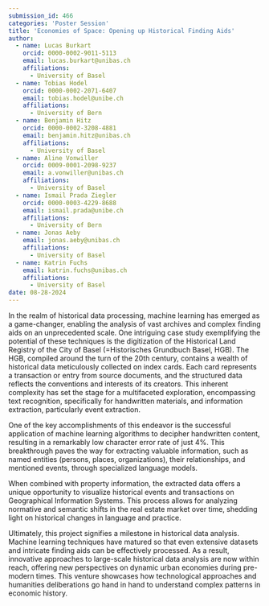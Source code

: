 ```yaml
---
submission_id: 466
categories: 'Poster Session'
title: 'Economies of Space: Opening up Historical Finding Aids'
author:
  - name: Lucas Burkart
    orcid: 0000-0002-9011-5113
    email: lucas.burkart@unibas.ch
    affiliations:
      - University of Basel
  - name: Tobias Hodel
    orcid: 0000-0002-2071-6407
    email: tobias.hodel@unibe.ch
    affiliations:
      - University of Bern
  - name: Benjamin Hitz
    orcid: 0000-0002-3208-4881
    email: benjamin.hitz@unibas.ch
    affiliations:
      - University of Basel
  - name: Aline Vonwiller
    orcid: 0009-0001-2098-9237
    email: a.vonwiller@unibas.ch
    affiliations:
      - University of Basel
  - name: Ismail Prada Ziegler
    orcid: 0000-0003-4229-8688
    email: ismail.prada@unibe.ch
    affiliations:
      - University of Bern
  - name: Jonas Aeby
    email: jonas.aeby@unibas.ch
    affiliations:
      - University of Basel
  - name: Katrin Fuchs
    email: katrin.fuchs@unibas.ch
    affiliations:
      - University of Basel
date: 08-28-2024
---
```


In the realm of historical data processing, machine learning has emerged as a game-changer, enabling the analysis of vast archives and complex finding aids on an unprecedented scale. One intriguing case study exemplifying the potential of these techniques is the digitization of the Historical Land Registry of the City of Basel (=Historisches Grundbuch Basel, HGB).
The HGB, compiled around the turn of the 20th century, contains a wealth of historical data meticulously collected on index cards. Each card represents a transaction or entry from source documents, and the structured data reflects the conventions and interests of its creators. This inherent complexity has set the stage for a multifaceted exploration, encompassing text recognition, specifically for handwritten materials, and information extraction, particularly event extraction.

One of the key accomplishments of this endeavor is the successful application of machine learning algorithms to decipher handwritten content, resulting in a remarkably low character error rate of just 4%. This breakthrough paves the way for extracting valuable information, such as named entities (persons, places, organizations), their relationships, and mentioned events, through specialized language models.

When combined with property information, the extracted data offers a unique opportunity to visualize historical events and transactions on Geographical Information Systems. This process allows for analyzing normative and semantic shifts in the real estate market over time, shedding light on historical changes in language and practice.

Ultimately, this project signifies a milestone in historical data analysis. Machine learning techniques have matured so that even extensive datasets and intricate finding aids can be effectively processed. As a result, innovative approaches to large-scale historical data analysis are now within reach, offering new perspectives on dynamic urban economies during pre-modern times. This venture showcases how technological approaches and humanities deliberations go hand in hand to understand complex patterns in economic history.
